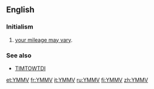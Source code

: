 ==English==

===Initialism===
{{rfc-header|Initialism}}
{{head|en|initialism}}

# {{label|en|Internet}} [[your mileage may vary]].

===See also===
* [[TIMTOWTDI]]

[[et:YMMV]]
[[fr:YMMV]]
[[it:YMMV]]
[[ru:YMMV]]
[[fi:YMMV]]
[[zh:YMMV]]
